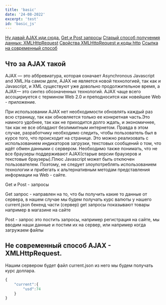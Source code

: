 ```yaml
---
title: 'basic'
date: '24-08-2022'
excerpt: 'test'
id: 'basic_js'
---
```

[Ну давай AJAX иди сюда.](#AJAX)
[Get и Post запросы](#getPost)
[Старый способ полученмя данных: XMLHttpRequest](#XML)
[Свойства XMLHttpRequest и коды http](#http)
[Ссылка на современный способ](#a)

## Что за AJAX такой 
AJAX — это аббревиатура, которая означает Asynchronous Javascript and XML.На самом деле, AJAX не является новой технологией, так как и Javascript, и XML существуют уже довольно продолжительное время, а AJAX— это синтез обозначенных технологий. AJAX чаще всего ассоцириуется с термином Web 2.0 и преподносится как новейшее Web - приложение.

При использовании AJAX нет необходимости обновлять каждый раз всю страницу, так как обновляется только ее конкретная часть.Это намного удобнее, так как не
приходится долго ждать, и экономичнее, так как не все обладают безлимитным интернетом. Правда в этом случае, разработчику необходимо следить, чтобы пользователь был в курсе того, что происходит на странице. Это можно реализовать с использованием индикаторов загрузки, текстовых сообщений о том, что идёт обмен данными с сервером. Необходимо также понимать, что не все браузеры поддерживают AJAX(старые версии браузеров и текстовые браузеры).Плюс Javascript может быть отключен пользователем. Поэтому, не следует злоупотреблять использованием технологии и прибегать к альтернативным методам представления информации на Web - сайте.
 
 Get и Post - запросы

Get запрос - направлен на то, что бы получить какие то данные от сервера,
в нашем случае мы будем получать курс валюты у нашего current.json бекенд части (сервер)
get запросы показывают товары например в магазине на сайте

Post - запрос  это постить запросы, например регистрация на сайте, мы вводим наши данные и постим их на сервер, или например когда загружаем
файлы 

##  Не современный способ AJAX - XMLHttpRequest. 
Нашим сервером будет файл current.json из него мы будем получать курс доллара.
```js
{
    "current":{
        "usd":74
    }
}
```

